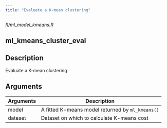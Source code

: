 ```yaml
---
title: "Evaluate a K-mean clustering"
---
```


*R/ml_model_kmeans.R*

## ml_kmeans_cluster_eval

## Description
Evaluate a K-mean clustering 



## Arguments
|Arguments|Description|
|---|---|
| model | A fitted K-means model returned by `ml_kmeans()` |
| dataset | Dataset on which to calculate K-means cost |







